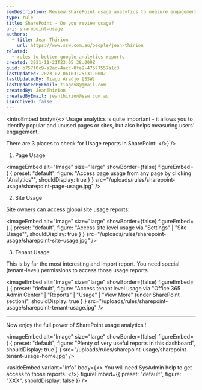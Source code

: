 ```yaml
---
seoDescription: Review SharePoint usage analytics to measure engagement and optimize popular pages or sites.
type: rule
title: SharePoint - Do you review usage?
uri: sharepoint-usage
authors:
  - title: Jean Thirion
    url: https://www.ssw.com.au/people/jean-thirion
related:
  - rules-to-better-google-analytics-reports
created: 2021-11-21T23:05:38.000Z
guid: b757f0c9-a2ed-4acc-8fa9-47577557a1c3
lastUpdated: 2023-07-06T03:25:31.000Z
lastUpdatedBy: Tiago Araújo [SSW]
lastUpdatedByEmail: tiagov8@gmail.com
createdBy: JeanThirion
createdByEmail: jeanthirion@ssw.com.au
isArchived: false
---
```


<introEmbed
  body={<>
Usage analytics is quite important - it allows you to identify popular and unused pages or sites, but also helps measuring users' engagement.

There are 3 places to check for Usage reports in SharePoint:
  </>}
/>
1. Page Usage


<imageEmbed
  alt="Image"
  size="large"
  showBorder={false}
  figureEmbed={ {
    preset: "default",
    figure: "Access page usage from any page by clicking \"Analytics\"",
    shouldDisplay: true
  } }
  src="/uploads/rules/sharepoint-usage/sharepoint-page-usage.jpg"
/>

2. Site Usage

Site owners can access global site usage reports:


<imageEmbed
  alt="Image"
  size="large"
  showBorder={false}
  figureEmbed={ {
    preset: "default",
    figure: "Access site level usage via \"Settings\" | \"Site Usage\"",
    shouldDisplay: true
  } }
  src="/uploads/rules/sharepoint-usage/sharepoint-site-usage.jpg"
/>

3. Tenant Usage

This is by far the most interesting and import report. You need special (tenant-level) permissions to access those usage reports


<imageEmbed
  alt="Image"
  size="large"
  showBorder={false}
  figureEmbed={ {
    preset: "default",
    figure: "Access tenant level usage via \"Office 365 Admin Center\" | \"Reports\" | \"Usage\" | \"View More\" (under SharePoint section)",
    shouldDisplay: true
  } }
  src="/uploads/rules/sharepoint-usage/sharepoint-tenant-usage.jpg"
/>

---

Now enjoy the full power of SharePoint usage analytics !


<imageEmbed
  alt="Image"
  size="large"
  showBorder={false}
  figureEmbed={ {
    preset: "default",
    figure: "Plenty of very useful reports in this dashboard",
    shouldDisplay: true
  } }
  src="/uploads/rules/sharepoint-usage/sharepoint-tenant-usage-home.jpg"
/>

<asideEmbed
  variant="info"
  body={<>
    You will need SysAdmin help to get access to those reports.
  </>}
  figureEmbed={{
    preset: "default",
    figure: "XXX",
    shouldDisplay: false
  }}
/>
